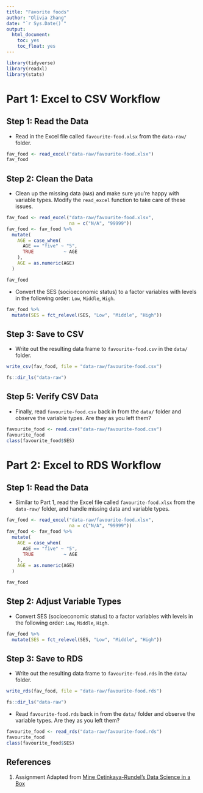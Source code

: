 ```yaml
---
title: "Favorite foods"
author: "Olivia Zhang"
date: "`r Sys.Date()`"
output: 
  html_document: 
    toc: yes
    toc_float: yes
---
```


```r
library(tidyverse)
library(readxl)
library(stats)
```

# Part 1: Excel to CSV Workflow


## Step 1: Read the Data

* Read in the Excel file called `favourite-food.xlsx` from the `data-raw/` folder.

```r
fav_food <- read_excel("data-raw/favourite-food.xlsx")
fav_food
```

## Step 2: Clean the Data

* Clean up the missing data (`NA`s) and make sure you're happy with variable types. Modify the `read_excel` function to take care of these issues.

```r
fav_food <- read_excel("data-raw/favourite-food.xlsx", 
                       na = c("N/A", "99999"))
fav_food <- fav_food %>%
  mutate(
    AGE = case_when(
      AGE == "five" ~ "5", 
      TRUE           ~ AGE
    ), 
    AGE = as.numeric(AGE)
  )

fav_food
```

* Convert the SES (socioeconomic status) to a factor variables with levels in the 
following order: `Low`, `Middle`, `High`.

```r
fav_food %>%
  mutate(SES = fct_relevel(SES, "Low", "Middle", "High"))
```

## Step 3: Save to CSV

* Write out the resulting data frame to `favourite-food.csv` in the `data/` folder.

```r
write_csv(fav_food, file = "data-raw/favourite-food.csv")

fs::dir_ls("data-raw")
```

## Step 5: Verify CSV Data

* Finally, read `favourite-food.csv` back in from the `data/` folder and 
observe the variable types. Are they as you left them?

```r
favourite_food <- read.csv("data-raw/favourite-food.csv")
favourite_food
class(favourite_food$SES)
```

# Part 2: Excel to RDS Workflow

## Step 1: Read the Data
* Similar to Part 1, read  the Excel file called `favourite-food.xlsx` from the `data-raw/` folder, and handle missing data and variable types.

```r
fav_food <- read_excel("data-raw/favourite-food.xlsx", 
                       na = c("N/A", "99999"))
fav_food <- fav_food %>%
  mutate(
    AGE = case_when(
      AGE == "five" ~ "5", 
      TRUE           ~ AGE
    ), 
    AGE = as.numeric(AGE)
  )

fav_food
```

## Step 2: Adjust Variable Types

* Convert SES (socioeconomic status) to a factor variables with levels in the 
following order: `Low`, `Middle`, `High`.

```r
fav_food %>%
  mutate(SES = fct_relevel(SES, "Low", "Middle", "High"))
```

## Step 3: Save to RDS
* Write out the resulting data frame to `favourite-food.rds` in the `data/` folder.

```r
write_rds(fav_food, file = "data-raw/favourite-food.rds")

fs::dir_ls("data-raw")
```

* Read `favourite-food.rds` back in from the `data/` folder and observe the 
variable types. Are they as you left them?

```r
favourite_food <- read_rds("data-raw/favourite-food.rds")
favourite_food
class(favourite_food$SES)
```

## References {#references}
1. Assignment Adapted from [Mine Cetinkaya-Rundel's Data Science in a Box](https://github.com/rstudio-education/datascience-box)